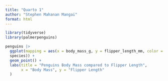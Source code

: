 ```yaml
---
title: "Quarto 1"
author: "Stephen Mahanan Mangai"
format: html
---
```


```r
library(tidyverse)
library(palmerpenguins)
```
```r
penguins |> 
  ggplot(mapping = aes(x = body_mass_g, y = flipper_length_mm, color =
  species)) + 
  geom_point() + 
  labs(title = "Penguins Body Mass compared to Flipper Length",
       x = "Body Mass", y = "Flipper Length"
  )
```

